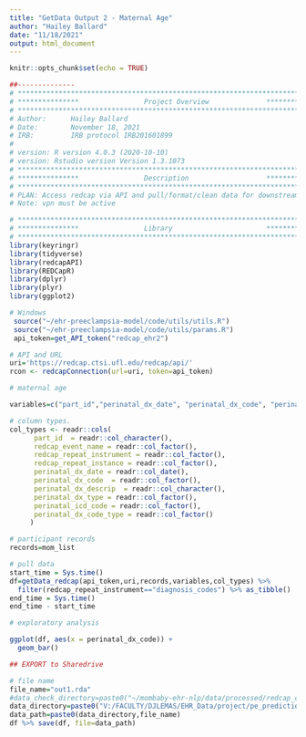 ```yaml
---
title: "GetData Output 2 - Maternal Age"
author: "Hailey Ballard"
date: "11/18/2021"
output: html_document
---
```


```r
knitr::opts_chunk$set(echo = TRUE)
```

```r
##-------------- 
# **************************************************************************** #
# ***************                Project Overview              *************** #
# **************************************************************************** #
# Author:      Hailey Ballard
# Date:        November 18, 2021
# IRB:         IRB protocol IRB201601899  
#
# version: R version 4.0.3 (2020-10-10)
# version: Rstudio version Version 1.3.1073  
# **************************************************************************** #
# ***************                Description                   *************** #
# **************************************************************************** #
# PLAN: Access redcap via API and pull/format/clean data for downstream analysis.
# Note: vpn must be active
```


```r
# **************************************************************************** #
# ***************                Library                       *************** #
# **************************************************************************** #
library(keyringr)
library(tidyverse)
library(redcapAPI)
library(REDCapR)
library(dplyr)
library(plyr)
library(ggplot2)
```


```r
# Windows
 source("~/ehr-preeclampsia-model/code/utils/utils.R")
 source("~/ehr-preeclampsia-model/code/utils/params.R")
 api_token=get_API_token("redcap_ehr2")

# API and URL
uri='https://redcap.ctsi.ufl.edu/redcap/api/'
rcon <- redcapConnection(url=uri, token=api_token)

```

```r

# maternal age

variables=c("part_id","perinatal_dx_date", "perinatal_dx_code", "perinatal_dx_descrip", "perinatal_dx_type", "perinatal_icd_code", "perinatal_dx_code_type")

# column types.
col_types <- readr::cols(
      part_id  = readr::col_character(),
      redcap_event_name = readr::col_factor(),
      redcap_repeat_instrument = readr::col_factor(),
      redcap_repeat_instance = readr::col_factor(),
      perinatal_dx_date = readr::col_date(),
      perinatal_dx_code	 = readr::col_factor(),
      perinatal_dx_descrip  = readr::col_character(),
      perinatal_dx_type = readr::col_factor(),
      perinatal_icd_code = readr::col_factor(),
      perinatal_dx_code_type = readr::col_factor()
     )

# participant records
records=mom_list

```

```r

# pull data
start_time = Sys.time()
df=getData_redcap(api_token,uri,records,variables,col_types) %>%
  filter(redcap_repeat_instrument=="diagnosis_codes") %>% as_tibble() 
end_time = Sys.time()
end_time - start_time


```
```r

# exploratory analysis

ggplot(df, aes(x = perinatal_dx_code)) +
  geom_bar()

```



```r
## EXPORT to Sharedrive

# file name
file_name="out1.rda"
#data_check_directory=paste0("~/mombaby-ehr-nlp/data/processed/redcap_check/") 
data_directory=paste0("V:/FACULTY/DJLEMAS/EHR_Data/project/pe_prediction/")
data_path=paste0(data_directory,file_name)
df %>% save(df, file=data_path)


```